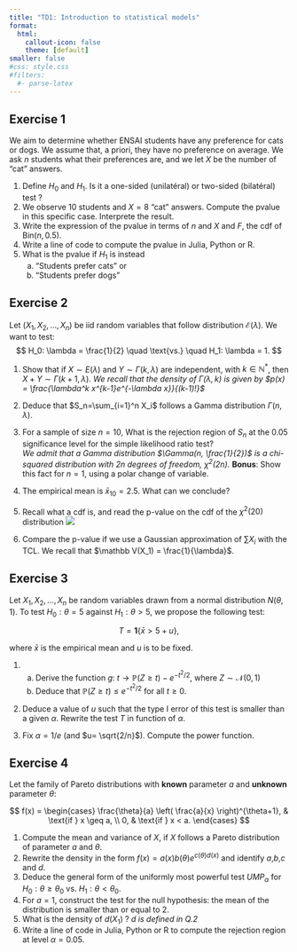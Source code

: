 ```yaml
---
title: "TD1: Introduction to statistical models"
format: 
  html:
    callout-icon: false
    theme: [default]
smaller: false
#css: style.css
#filters:
  #- parse-latex
---
```


## Exercise 1

We aim to determine whether ENSAI students have any preference for cats or dogs. We assume that, a priori, they have no preference on average. We ask $n$ students what their preferences are, and we let $X$ be the number of "cat" answers.

1. Define $H_0$ and $H_1$. Is it a one-sided (unilatéral) or two-sided (bilatéral) test ?
3. We observe $10$ students and $X=8$ "cat" answers. Compute the pvalue in this specific case. Interprete the result.
4. Write the expression of the pvalue in terms of $n$ and $X$ and $F$, the cdf of $\mathrm{Bin}(n,0.5)$.
5. Write a line of code to compute the pvalue in Julia, Python or R.
6. What is the pvalue if $H_1$ is instead
    a. "Students prefer cats" or
    b. "Students prefer dogs"


## Exercise 2

Let $(X_1, X_2, \ldots, X_n)$ be iid random variables that follow distribution $\mathcal E(\lambda)$. We want to test:
$$
H_0: \lambda = \frac{1}{2} \quad \text{vs.} \quad H_1: \lambda = 1.
$$

1. Show that if $X \sim E(\lambda)$ and $Y \sim \Gamma(k, \lambda)$ are independent, with $k \in \mathbb{N}^*$, then $X + Y \sim \Gamma(k+1, \lambda)$. *We recall that the density of $\Gamma(\lambda, k)$ is given by $p(x) = \frac{\lambda^k x^{k-1}e^{-\lambda x}}{(k-1)!}$*

2. Deduce that $S_n=\sum_{i=1}^n X_i$ follows a Gamma distribution $\Gamma(n, \lambda)$.

3. For a sample of size $n = 10$, What is the rejection region of $S_n$ at the $0.05$ significance level for the simple likelihood ratio test?\
*We admit that a Gamma distribution $\Gamma(n, \frac{1}{2})$ is a chi-squared distribution with $2n$ degrees of freedom, $\chi^2(2n)$.* **Bonus**: Show this fact for $n=1$, using a polar change of variable.

1.  The empirical mean is $\bar{x}_{10} = 2.5$. What can we conclude?
2.  Recall what a cdf is, and read the p-value on the cdf of the $\chi^2(20)$ distribution
![](cdfs/chi20.svg)

1. Compare the p-value if we use a Gaussian approximation of $\sum X_i$ with the TCL. We recall that $\mathbb V(X_1) = \frac{1}{\lambda}$.


## Exercise 3

Let $X_1, X_2, \ldots, X_n$ be random variables drawn from a normal distribution $N(\theta, 1)$. To test $H_0: \theta = 5$ against $H_1: \theta > 5$, we propose the following test:

$$
T = \mathbf 1\{\bar{x} > 5 + u \},
$$

where $\bar{x}$ is the empirical mean and $u$ is to be fixed.

1. 
   a. Derive the function $g:~t \to \mathbb P(Z \geq t) - e^{-t^2/2}$, where $Z \sim \mathcal N(0,1)$
   b. Deduce that $\mathbb P(Z \geq t) \leq e^{-t^2/2}$ for all $t \geq 0$.
2. Deduce a value of $u$ such that the type I error of this test is smaller than a given $\alpha$. Rewrite the test $T$ in function of $\alpha$.

3. Fix $\alpha = 1/e$ (and $u= \sqrt{2/n}$). Compute the power function.

## Exercise 4

Let the family of Pareto distributions with **known** parameter $a$ and **unknown** parameter $\theta$:

$$
f(x) =
\begin{cases}
\frac{\theta}{a} \left( \frac{a}{x} \right)^{\theta+1}, & \text{if } x \geq a, \\
0, & \text{if } x < a.
\end{cases}
$$

1. Compute the mean and variance of $X$, if $X$ follows a Pareto distribution of parameter $a$ and $\theta$.
2. Rewrite the density in the form $f(x) = a(x)b(\theta)e^{c(\theta)d(x)}$ and identify $a$,$b$,$c$ and $d$.
3. Deduce the general form of the uniformly most powerful test $UMP_\alpha$ for $H_0: \theta \geq \theta_0$ vs. $H_1: \theta < \theta_0$.
4. For $a = 1$, construct the test for the null hypothesis: the mean of the distribution is smaller than or equal to 2. 
5. What is the density of $d(X_1)$ ? *$d$ is defined in Q.2*
6. Write a line of code in Julia, Python or R to compute the rejection region at level $\alpha=0.05$.
   